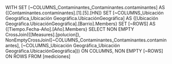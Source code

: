 WITH
SET [~COLUMNS_Contaminantes_Contaminantes.contaminantes] AS
    {[Contaminantes.contaminantes].[1].[5].[HN]}
SET [~COLUMNS_Ubicación Geográfica_Ubicación Geográfica.UbicaciónGeográfica] AS
    {[Ubicación Geográfica.UbicaciónGeográfica].[Barrio].Members}
SET [~ROWS] AS
    {[Tiempo.Fecha-Año].[Año].Members}
SELECT
NON EMPTY CrossJoin({[Measures].[polucion]}, NonEmptyCrossJoin([~COLUMNS_Contaminantes_Contaminantes.contaminantes], [~COLUMNS_Ubicación Geográfica_Ubicación Geográfica.UbicaciónGeográfica])) ON COLUMNS,
NON EMPTY [~ROWS] ON ROWS
FROM [mediciones]